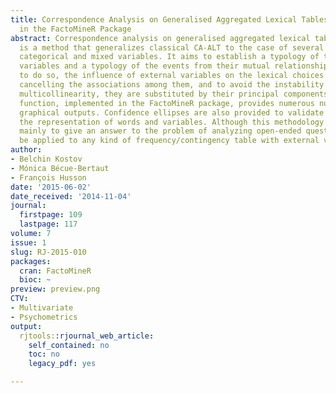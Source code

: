 ```yaml
---
title: Correspondence Analysis on Generalised Aggregated Lexical Tables (CA-GALT)
  in the FactoMineR Package
abstract: Correspondence analysis on generalised aggregated lexical tables (CA-GALT)
  is a method that generalizes classical CA-ALT to the case of several quantitative,
  categorical and mixed variables. It aims to establish a typology of the external
  variables and a typology of the events from their mutual relationships. In order
  to do so, the influence of external variables on the lexical choices is untangled
  cancelling the associations among them, and to avoid the instability issued from
  multicollinearity, they are substituted by their principal components. The CaGalt
  function, implemented in the FactoMineR package, provides numerous numerical and
  graphical outputs. Confidence ellipses are also provided to validate and improve
  the representation of words and variables. Although this methodology was developed
  mainly to give an answer to the problem of analyzing open-ended questions, it can
  be applied to any kind of frequency/contingency table with external variables.
author:
- Belchin Kostov
- Mónica Bécue-Bertaut
- François Husson
date: '2015-06-02'
date_received: '2014-11-04'
journal:
  firstpage: 109
  lastpage: 117
volume: 7
issue: 1
slug: RJ-2015-010
packages:
  cran: FactoMineR
  bioc: ~
preview: preview.png
CTV:
- Multivariate
- Psychometrics
output:
  rjtools::rjournal_web_article:
    self_contained: no
    toc: no
    legacy_pdf: yes

---
```


